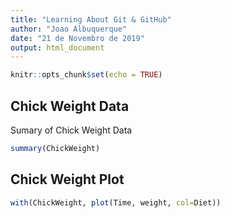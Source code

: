```yaml
---
title: "Learning About Git & GitHub"
author: "Joao Albuquerque"
date: "21 de Novembro de 2019"
output: html_document
---
```


```r
knitr::opts_chunk$set(echo = TRUE)
```

## Chick Weight Data

Sumary of Chick Weight Data

```r
summary(ChickWeight)
```

## Chick Weight Plot

```r
with(ChickWeight, plot(Time, weight, col=Diet))
```


